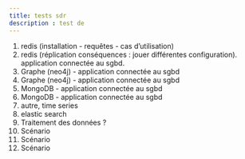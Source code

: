 ```yaml
---
title: tests sdr
description : test de 
---
```


1. redis (installation - requêtes - cas d’utilisation)
1. redis (réplication conséquences : jouer différentes configuration). application connectée au sgbd.
1. Graphe (neo4j) - application connectée au sgbd
1. Graphe (neo4j) - application connectée au sgbd
1. MongoDB - application connectée au sgbd
1. MongoDB - application connectée au sgbd
1. autre, time series
1. elastic search
1. Traitement des données ?
1. Scénario
1. Scénario
1. Scénario
